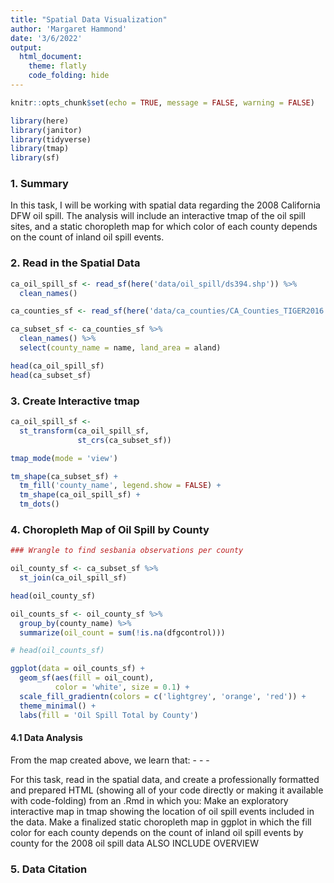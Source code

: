 ```yaml
---
title: "Spatial Data Visualization"
author: 'Margaret Hammond'
date: '3/6/2022'
output: 
  html_document:
    theme: flatly
    code_folding: hide
---
```


```r
knitr::opts_chunk$set(echo = TRUE, message = FALSE, warning = FALSE)

library(here)
library(janitor)
library(tidyverse)
library(tmap)
library(sf)

```

### 1. Summary

In this task, I will be working with spatial data regarding the 2008 California DFW oil spill. The analysis will include an interactive tmap of the oil spill sites, and a static choropleth map for which color of each county depends on the count of inland oil spill events. 

### 2. Read in the Spatial Data

```r
ca_oil_spill_sf <- read_sf(here('data/oil_spill/ds394.shp')) %>% 
  clean_names()

ca_counties_sf <- read_sf(here('data/ca_counties/CA_Counties_TIGER2016.shp')) 

ca_subset_sf <- ca_counties_sf %>% 
  clean_names() %>% 
  select(county_name = name, land_area = aland)

head(ca_oil_spill_sf)
head(ca_subset_sf)
```


### 3. Create Interactive tmap
```r

ca_oil_spill_sf <-
  st_transform(ca_oil_spill_sf,
               st_crs(ca_subset_sf))

tmap_mode(mode = 'view')

tm_shape(ca_subset_sf) +
  tm_fill('county_name', legend.show = FALSE) +
  tm_shape(ca_oil_spill_sf) +
  tm_dots() 


```


### 4. Choropleth Map of Oil Spill by County

```r
### Wrangle to find sesbania observations per county

oil_county_sf <- ca_subset_sf %>% 
  st_join(ca_oil_spill_sf)

head(oil_county_sf)

oil_counts_sf <- oil_county_sf %>% 
  group_by(county_name) %>% 
  summarize(oil_count = sum(!is.na(dfgcontrol)))

# head(oil_counts_sf)

ggplot(data = oil_counts_sf) +
  geom_sf(aes(fill = oil_count),
          color = 'white', size = 0.1) +
  scale_fill_gradientn(colors = c('lightgrey', 'orange', 'red')) +
  theme_minimal() +
  labs(fill = 'Oil Spill Total by County')

```

#### 4.1 Data Analysis
From the map created above, we learn that:
  - 
  -
  -
  

For this task, read in the spatial data, and create a professionally formatted and prepared HTML (showing all of your code directly or making it available with code-folding) from an .Rmd in which you: 
Make an exploratory interactive map in tmap showing the location of oil spill events included in the data.
Make a finalized static choropleth map in ggplot in which the fill color for each county depends on the count of inland oil spill events by county for the 2008 oil spill data
ALSO INCLUDE OVERVIEW

### 5. Data Citation

